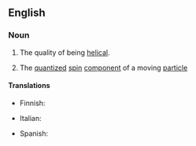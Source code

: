 ==English==

===Noun===
{{wikipedia}}
{{en-noun|helicities}}

# The quality of being [[helical]].
# {{lb|en|physics}} The [[quantized]] [[spin]] [[component]] of a moving [[particle]]

====Translations====
{{trans-top|quality of being helical}}
* Finnish: {{t+|fi|kierteisyys}}
{{trans-mid}}
{{trans-bottom}}

{{trans-top|physics: quantized spin component}}
* Italian: {{t|it|elicità|f}}
{{trans-mid}}
* Spanish: {{t|es|helicidad|f}}
{{trans-bottom}}